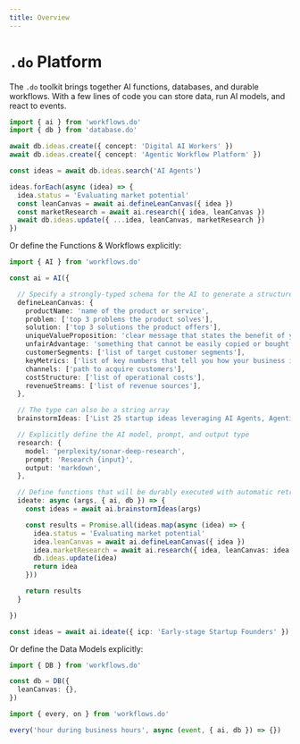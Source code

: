 ```yaml
---
title: Overview
---
```


# `.do` Platform

The `.do` toolkit brings together AI functions, databases, and durable workflows. With a few lines of code you can store data, run AI models, and react to events.


```ts
import { ai } from 'workflows.do'
import { db } from 'database.do'

await db.ideas.create({ concept: 'Digital AI Workers' })
await db.ideas.create({ concept: 'Agentic Workflow Platform' })

const ideas = await db.ideas.search('AI Agents')

ideas.forEach(async (idea) => {
  idea.status = 'Evaluating market potential'
  const leanCanvas = await ai.defineLeanCanvas({ idea })
  const marketResearch = await ai.research({ idea, leanCanvas })
  await db.ideas.update({ ...idea, leanCanvas, marketResearch })
})
```

Or define the Functions & Workflows explicitly:

```ts
import { AI } from 'workflows.do'

const ai = AI({

  // Specify a strongly-typed schema for the AI to generate a structured output
  defineLeanCanvas: {
    productName: 'name of the product or service',
    problem: ['top 3 problems the product solves'],
    solution: ['top 3 solutions the product offers'],
    uniqueValueProposition: 'clear message that states the benefit of your product',
    unfairAdvantage: 'something that cannot be easily copied or bought',
    customerSegments: ['list of target customer segments'],
    keyMetrics: ['list of key numbers that tell you how your business is doing'],
    channels: ['path to acquire customers'],
    costStructure: ['list of operational costs'],
    revenueStreams: ['list of revenue sources'],
  },

  // The type can also be a string array
  brainstormIdeas: ['List 25 startup ideas leveraging AI Agents, Agentic Workflows, and/or Services delivered by AI Agents']

  // Explicitly define the AI model, prompt, and output type
  research: {
    model: 'perplexity/sonar-deep-research',
    prompt: 'Research {input}',
    output: 'markdown',
  },

  // Define functions that will be durably executed with automatic retries
  ideate: async (args, { ai, db }) => {
    const ideas = await ai.brainstormIdeas(args)

    const results = Promise.all(ideas.map(async (idea) => {
      idea.status = 'Evaluating market potential'
      idea.leanCanvas = await ai.defineLeanCanvas({ idea })
      idea.marketResearch = await ai.research({ idea, leanCanvas: idea.leanCanvas })
      db.ideas.update(idea)
      return idea
    }))

    return results
  }

})

const ideas = await ai.ideate({ icp: 'Early-stage Startup Founders' })

```

Or define the Data Models explicitly:

```ts
import { DB } from 'workflows.do'

const db = DB({
  leanCanvas: {},
})
```

```ts
import { every, on } from 'workflows.do'

every('hour during business hours', async (event, { ai, db }) => {})
```
